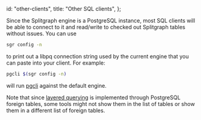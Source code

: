   id: "other-clients",
  title: "Other SQL clients",
};

Since the Splitgraph engine is a PostgreSQL instance, most SQL clients will be able to
connect to it and read/write to checked out Splitgraph tables without issues. You can use

```bash
sgr config -n
```

to print out a libpq connection string used by the current engine that you can paste into your
client. For example:

```bash
pgcli $(sgr config -n)
```

will run [pgcli](https://www.pgcli.com/) against the default engine.

Note that since [layered querying](../large_datasets/layered_querying) is implemented through
PostgreSQL foreign tables, some tools might not show them in the list of tables or show them
in a different list of foreign tables.
